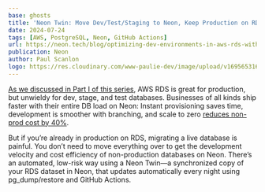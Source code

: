 ```yaml
---
base: ghosts
title: 'Neon Twin: Move Dev/Test/Staging to Neon, Keep Production on RDS'
date: 2024-07-24
tags: [AWS, PostgreSQL, Neon, GitHub Actions]
url: https://neon.tech/blog/optimizing-dev-environments-in-aws-rds-with-neon-postgres-part-ii-using-github-actions-to-mirror-rds-in-neon
publication: Neon
author: Paul Scanlon
logo: https://res.cloudinary.com/www-paulie-dev/image/upload/v1695653167/paulie.dev/Logos/neon-logo_ymrzrs.png
---
```


[As we discussed in Part I of this series](https://neon.tech/blog/development-environments-for-aws-rds-using-neon-postgres), AWS RDS is great for production, but unwieldy for dev, stage, and test databases. Businesses of all kinds ship faster with their entire DB load on Neon: Instant provisioning saves time, development is smoother with branching, and scale to zero [reduces non-prod cost by 40%](https://neon.tech/blog/development-environments-for-aws-rds-using-neon-postgres#example-rds-cost-breakdown).

But if you’re already in production on RDS, migrating a live database is painful. You don’t need to move everything over to get the development velocity and cost efficiency of non-production databases on Neon. There’s an automated, low-risk way using a Neon Twin—a synchronized copy of your RDS dataset in Neon, that updates automatically every night using pg_dump/restore and GitHub Actions.
